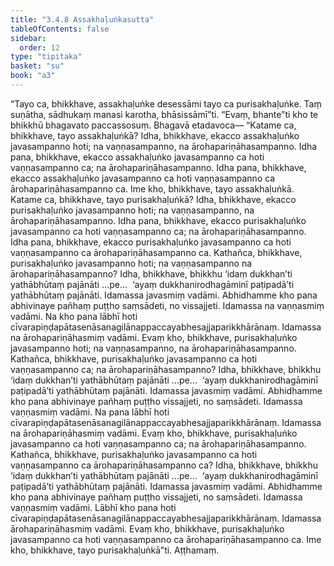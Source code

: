 ```yaml
---
title: "3.4.8 Assakhaḷuṅkasutta"
tableOfContents: false
sidebar:
  order: 12
type: "tipitaka"
basket: "su"
book: "a3"
---
```



<DynamicBreadcrumb />

<Division number="141" book="a3">

<Paragraph number="1034" book="a3">
“Tayo ca, bhikkhave, assakhaḷuṅke desessāmi tayo ca purisakhaḷuṅke. Taṃ suṇātha, sādhukaṃ manasi karotha, bhāsissāmī”ti. “Evaṃ, bhante”ti kho te bhikkhū bhagavato paccassosuṃ. Bhagavā etadavoca—
</Paragraph>

<Paragraph number="1035" book="a3">
“Katame ca, bhikkhave, tayo assakhaḷuṅkā? Idha, bhikkhave, ekacco assakhaḷuṅko javasampanno hoti; na vaṇṇasampanno, na ārohapariṇāhasampanno. Idha pana, bhikkhave, ekacco assakhaḷuṅko javasampanno ca hoti vaṇṇasampanno ca; na ārohapariṇāhasampanno. Idha pana, bhikkhave, ekacco assakhaḷuṅko javasampanno ca hoti vaṇṇasampanno ca ārohapariṇāhasampanno ca. Ime kho, bhikkhave, tayo assakhaḷuṅkā.
</Paragraph>

<Paragraph number="1036" book="a3">
Katame ca, bhikkhave, tayo purisakhaḷuṅkā? Idha, bhikkhave, ekacco purisakhaḷuṅko javasampanno hoti; na vaṇṇasampanno, na ārohapariṇāhasampanno. Idha pana, bhikkhave, ekacco purisakhaḷuṅko javasampanno ca hoti vaṇṇasampanno ca; na ārohapariṇāhasampanno. Idha pana, bhikkhave, ekacco purisakhaḷuṅko javasampanno ca hoti vaṇṇasampanno ca ārohapariṇāhasampanno ca.
</Paragraph>

<Paragraph number="1037" book="a3">
Kathañca, bhikkhave, purisakhaḷuṅko javasampanno hoti; na vaṇṇasampanno na ārohapariṇāhasampanno? Idha, bhikkhave, bhikkhu ‘idaṃ dukkhan’ti yathābhūtaṃ pajānāti …pe…  ‘ayaṃ dukkhanirodhagāminī paṭipadā’ti yathābhūtaṃ pajānāti. Idamassa javasmiṃ vadāmi. Abhidhamme kho pana abhivinaye pañhaṃ puṭṭho saṃsādeti, no vissajjeti. Idamassa na vaṇṇasmiṃ vadāmi. Na kho pana lābhī hoti cīvarapiṇḍapātasenāsanagilānappaccayabhesajjaparikkhārānaṃ. Idamassa na ārohapariṇāhasmiṃ vadāmi. Evaṃ kho, bhikkhave, purisakhaḷuṅko javasampanno hoti; na vaṇṇasampanno, na ārohapariṇāhasampanno.
</Paragraph>

<Paragraph number="1038" book="a3">
Kathañca, bhikkhave, purisakhaḷuṅko javasampanno ca hoti vaṇṇasampanno ca; na ārohapariṇāhasampanno? Idha, bhikkhave, bhikkhu ‘idaṃ dukkhan’ti yathābhūtaṃ pajānāti …pe…  ‘ayaṃ dukkhanirodhagāminī paṭipadā’ti yathābhūtaṃ pajānāti. Idamassa javasmiṃ vadāmi. Abhidhamme kho pana abhivinaye pañhaṃ puṭṭho vissajjeti, no saṃsādeti. Idamassa vaṇṇasmiṃ vadāmi. Na pana lābhī hoti cīvarapiṇḍapātasenāsanagilānappaccayabhesajjaparikkhārānaṃ. Idamassa na ārohapariṇāhasmiṃ vadāmi. Evaṃ kho, bhikkhave, purisakhaḷuṅko javasampanno ca hoti vaṇṇasampanno ca; na ārohapariṇāhasampanno.
</Paragraph>

<Paragraph number="1039" book="a3">
Kathañca, bhikkhave, purisakhaḷuṅko javasampanno ca hoti vaṇṇasampanno ca ārohapariṇāhasampanno ca? Idha, bhikkhave, bhikkhu ‘idaṃ dukkhan’ti yathābhūtaṃ pajānāti …pe…  ‘ayaṃ dukkhanirodhagāminī paṭipadā’ti yathābhūtaṃ pajānāti. Idamassa javasmiṃ vadāmi. Abhidhamme kho pana abhivinaye pañhaṃ puṭṭho vissajjeti, no saṃsādeti. Idamassa vaṇṇasmiṃ vadāmi. Lābhī kho pana hoti cīvarapiṇḍapātasenāsanagilānappaccayabhesajjaparikkhārānaṃ. Idamassa ārohapariṇāhasmiṃ vadāmi. Evaṃ kho, bhikkhave, purisakhaḷuṅko javasampanno ca hoti vaṇṇasampanno ca ārohapariṇāhasampanno ca. Ime kho, bhikkhave, tayo purisakhaḷuṅkā”ti.

</Paragraph>
</Division>

<Paragraph number="1040" type="center" book="a3">
Aṭṭhamaṃ.
</Paragraph>